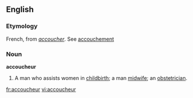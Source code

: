 ==English==

===Etymology===
French, from ''[[accoucher]]''. See [[accouchement]]
===Noun===
'''accoucheur'''

#A man who assists women in [[childbirth]]; a man [[midwife]]; an [[obstetrician]].

[[fr:accoucheur]]
[[vi:accoucheur]]